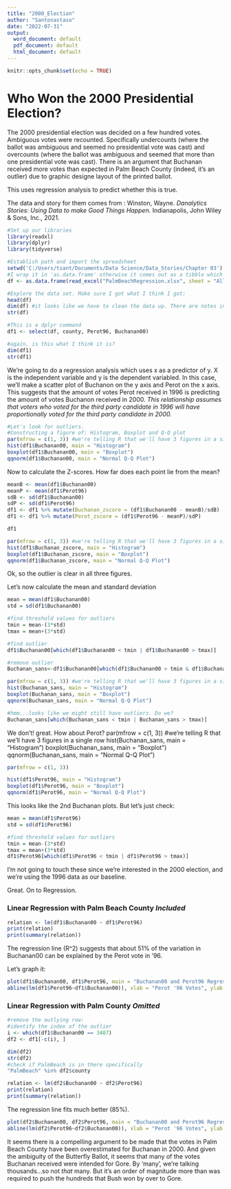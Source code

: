 ---
title: "2000_Election"
author: "Santonastaso"
date: "2022-07-31"
output:
  word_document: default
  pdf_document: default
  html_document: default
---

```{r setup, include=FALSE}
knitr::opts_chunk$set(echo = TRUE)
```
# Who Won the 2000 Presidential Election?

The 2000 presidential election was decided on a few hundred votes. Ambiguous votes were recounted. Specifically undercounts (where the ballot was ambiguous and seemed no presidential vote was cast) and overcounts (where the ballot was ambiguous and seemed that more than one presidential vote was cast). There is an argument that Buchanan received more votes than expected in Palm Beach County (indeed, it's an outlier) due to graphic designe layout of the printed ballot.

This uses regression analysis to predict whether this is true.

The data and story for them comes from :
Winston, Wayne. *Danalytics Stories: Using Data to make Good Things Happen. * Indianapolis, John Wiley & Sons, Inc., 2021.

```{r}
#Set up our libraries
library(readxl)
library(dplyr)
library(tidyverse)
```

```{r}
#Establish path and import the spreadsheet
setwd('C:/Users/tsant/Documents/Data Science/Data_Stories/Chapter 03')
#I wrap it in 'as.data.frame' otherwise it comes out as a tibble which isn't very friendly to manipulation
df <- as.data.frame(read_excel("PalmBeachRegression.xlsx", sheet = "All Counties"))
```
```{r}
#Explore the data set. Make sure I got what I think I got:
head(df)
dim(df) #it looks like we have to clean the data up. There are notes in the Excel sheet past column 3
str(df)
```
```{r}
#This is a dplyr command
df1 <- select(df, county, Perot96, Buchanan00)
```
```{r}
#again, is this what I think it is?
dim(df1)
str(df1)

```

We're going to do a regression analysis which uses x as a predictor of y. X is the independent variable and y is the dependent variabled. In this case, we'll make a scatter plot of Buchanon on the y axis and Perot on the x axis. This suggests that the amount of votes Perot received in 1996 is predicting the amount of votes Buchanon received in 2000. *This relationship assumes that voters who voted for the third party candidate in 1996 will have proportionally voted for the third party candidate in 2000.*


```{r}
#Let's look for outliers.
#Constructing a figure of: Histogram, Boxplot and Q-Q plot
par(mfrow = c(1, 3)) #we're telling R that we'll have 3 figures in a single row
hist(df1$Buchanan00, main = "Histogram")
boxplot(df1$Buchanan00, main = "Boxplot")
qqnorm(df1$Buchanan00, main = "Normal Q-Q Plot")
```
Now to calculate the Z-scores. How far does each point lie from the mean?

```{r}
meanB <- mean(df1$Buchanan00)
meanP <- mean(df1$Perot96)
sdB <- sd(df1$Buchanan00)
sdP <- sd(df1$Perot96)
df1 <- df1 %>% mutate(Buchanan_zscore = (df1$Buchanan00 - meanB)/sdB)
df1 <- df1 %>% mutate(Perot_zscore = (df1$Perot96 - meanP)/sdP)
```
```{r}
df1
```
```{r}
par(mfrow = c(1, 3)) #we're telling R that we'll have 3 figures in a single row
hist(df1$Buchanan_zscore, main = "Histogram")
boxplot(df1$Buchanan_zscore, main = "Boxplot")
qqnorm(df1$Buchanan_zscore, main = "Normal Q-Q Plot")
```


Ok, so the outlier is clear in all three figures.

Let's now calculate the mean and standard deviation
```{r}
mean = mean(df1$Buchanan00)
std = sd(df1$Buchanan00)

#find threshold values for outliers
tmin = mean-(3*std)
tmax = mean+(3*std)

#find outlier
df1$Buchanan00[which(df1$Buchanan00 < tmin | df1$Buchanan00 > tmax)]
```

```{r}
#remove outlier
Buchanan_sans<-df1$Buchanan00[which(df1$Buchanan00 > tmin & df1$Buchanan00 < tmax)]

par(mfrow = c(1, 3)) #we're telling R that we'll have 3 figures in a single row
hist(Buchanan_sans, main = "Histogram")
boxplot(Buchanan_sans, main = "Boxplot")
qqnorm(Buchanan_sans, main = "Normal Q-Q Plot")

```

```{r}
#hmm...looks like we might still have outliers. Do we?
Buchanan_sans[which(Buchanan_sans < tmin | Buchanan_sans > tmax)]
```
We don't! great.
How about Perot?
par(mfrow = c(1, 3)) #we're telling R that we'll have 3 figures in a single row
hist(Buchanan_sans, main = "Histogram")
boxplot(Buchanan_sans, main = "Boxplot")
qqnorm(Buchanan_sans, main = "Normal Q-Q Plot")
```{r}
par(mfrow = c(1, 3))

hist(df1$Perot96, main = "Histogram")
boxplot(df1$Perot96, main = "Boxplot")
qqnorm(df1$Perot96, main = "Normal Q-Q Plot")
```
This looks like the 2nd Buchanan plots. But let's just check:

```{r}
mean = mean(df1$Perot96)
std = sd(df1$Perot96)

#find threshold values for outliers
tmin = mean-(3*std)
tmax = mean+(3*std)
df1$Perot96[which(df1$Perot96 < tmin | df1$Perot96 > tmax)]
```
I'm not going to touch these since we're interested in the 2000 election, and we're using the 1996 data as our baseline.

Great. On to Regression.

### Linear Regression with Palm Beach County *Included*

```{r}
relation <- lm(df1$Buchanan00 ~ df1$Perot96)
print(relation)
print(summary(relation))
```
The regression line (R^2) suggests that about 51% of the variation in Buchanan00 can be explained by the Perot vote in '96.

Let's graph it:

```{r}
plot(df1$Buchanan00, df1$Perot96, main = "Buchanan00 and Perot96 Regression",
abline(lm(df1$Perot96~df1$Buchanan00)), xlab = "Perot '96 Votes", ylab = "Buchanan '00 Votes")
```

### Linear Regression with Palm County *Omitted*

```{r}
#remove the outlying row:
#identify the index of the outlier
i <- which(df1$Buchanan00 == 3407)
df2 <- df1[-c(i), ]
```

```{r}
dim(df2)
str(df2)
#check if PalmBeach is in there specifically
"PalmBeach" %in% df2$county
```

```{r}
relation <- lm(df2$Buchanan00 ~ df2$Perot96)
print(relation)
print(summary(relation))
```
The regression line fits much better (85%).
```{r}
plot(df2$Buchanan00, df2$Perot96, main = "Buchanan00 and Perot96 Regression",
abline(lm(df2$Perot96~df2$Buchanan00)), xlab = "Perot '96 Votes", ylab = "Buchanan '00 Votes")
```
It seems there is a compelling argument to be made that the votes in Palm Beach County have been overestimated for Buchanan in 2000. And given the ambiguity of the Butterfly Ballot, it seems that many of the votes Buchanan received were intended for Gore. By 'many', we're talking thousands...so not *that* many. But it's an order of magnitude more than was required to push the hundreds that Bush won by over to Gore.
